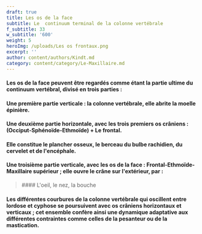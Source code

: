 ```yaml
---
draft: true
title: Les os de la face
subtitle: Le  continuum terminal de la colonne vertébrale
f_subtitle: 33
w_subtitle: '600'
weight: 5
heroImg: /uploads/Les os frontaux.png
excerpt: ''
author: content/authors/Kindt.md
category: content/category/Le-Maxillaire.md
---
```


#### Les os de la face peuvent être regardés comme étant la partie ultime du continuum vertébral,  divisé en trois parties :

<Space height={4} />

#### Une première partie **verticale** : la colonne vertébrale, elle abrite la moelle épinière.

<Space height={5} />

#### Une deuxième partie **horizontale**, avec les trois premiers os crâniens : (Occiput-Sphénoïde-Ethmoïde) + Le frontal.

#### Elle constitue le plancher osseux, le berceau du bulbe rachidien, du cervelet et de l'encéphale.

<Space height={15} />

#### Une troisième partie **verticale**, avec les os de la face : Frontal-Ethmoïde-Maxillaire supérieur ; elle ouvre le crâne sur l'extérieur, par  :

<Space height={15} />

<BlockQuote position="center">
  #### L'oeil, le nez, la bouche
</BlockQuote>

<Space height={30} />

#### Les différentes courbures de la colonne vertébrale qui oscillent entre lordose et cyphose se poursuivent avec os crâniens horizontaux et verticaux ; cet ensemble confère ainsi une dynamique adaptative aux différentes contraintes comme celles de la pesanteur ou de la mastication.
